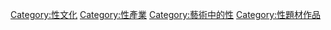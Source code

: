 {{Catnav|頁面分類|人类社会|社会科学|性學|性文化}}
{{Catmore}}
{{Commonscat|Eroticism}}

[[Category:性文化|Category:性文化]]
[[Category:性產業|Category:性產業]]
[[Category:藝術中的性|Category:藝術中的性]]
[[Category:性題材作品|Category:性題材作品]]